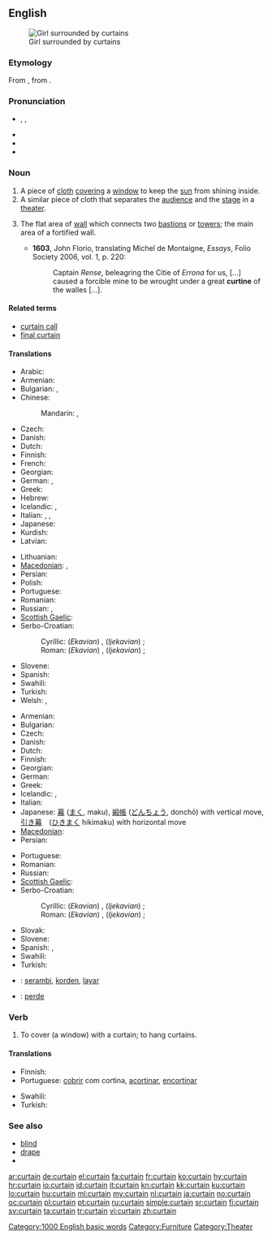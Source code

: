 ==English==
[[Image:Jan Vermeer van Delft 003.jpg|thumb|Girl surrounded by curtains]]

===Etymology===
From {{etyl|fro}} {{term|cortine}}, from {{etyl|la}} {{term|cortina}}.

===Pronunciation===
* {{enPR|kû(r)'tən}}, {{IPA|/ˈkɜː(r)tən/}}, {{SAMPA|/"k3:(r)t@n/}}
* {{audio|en-us-curtain.ogg|Audio (US)}}
* {{audio|En-uk-curtain.ogg|Audio (UK)}}
* {{rhymes|ɜː(r)tən}}

===Noun===
{{en-noun}}

# A piece of [[cloth]] [[cover]]ing a [[window]] to keep the [[sun]] from shining inside.
# A similar piece of cloth that separates the [[audience]] and the [[stage]] in a [[theater]].
# {{context|fortifications}} The flat area of [[wall]] which connects two [[bastions]] or [[towers]]; the main area of a fortified wall.
#* '''1603''', John Florio, translating Michel de Montaigne, ''Essays'', Folio Society 2006, vol. 1, p. 220:
#*: Captain ''Rense'', beleagring the Citie of ''Errona'' for us, [...] caused a forcible mine to be wrought under a great '''curtine''' of the walles [...].

====Related terms====
* [[curtain call]]
* [[final curtain]]

====Translations====
{{trans-top|piece of cloth covering a window}}
* Arabic: {{t|ar|ستارة|f|tr=sitaara}}
* Armenian: {{t-|hy|վարագույր|tr=varaguyr}}
* Bulgarian: {{t|bg|перде|n}},  {{t+|bg|завеса|f}}
* Chinese:
*: Mandarin: {{t|cmn|窗簾|sc=Hani}},  {{t|cmn|窗帘|tr=chuānglián|sc=Hani}}
* Czech: {{t-|cs|závěs|m}}
* Danish: {{t-|da|gardin|n}}
* Dutch: {{t+|nl|gordijn|f}}
* Finnish: {{t-|fi|verho}}
* French: {{t+|fr|rideau|m}}
* Georgian: {{t|ka|ფარდა|tr=p'arda|sc=Geor}}
* German: {{t+|de|Vorhang|m}},  {{t+|de|Gardine|f}}
* Greek: {{t+|el|κουρτίνα|f}}
* Hebrew: {{t+|he|וילון|m|tr=vilon}}
* Icelandic: {{t+|is|gluggatjald|n}}, {{t|is|gardína|f}}
* Italian: {{t+|it|tenda|f}}, {{t-|it|tappezzeria|f}}, {{t-|it|drappo|m}}
* Japanese: {{t+|ja|カーテン|tr=kāten}}
* Kurdish: {{ku-Arab|[[په‌رده‌]]}}
* Latvian: {{t|lv|aizkars|m|xs=Latvian}}
{{trans-mid}}
* Lithuanian: {{t|lt|užuolaida|f|xs=Lithuanian}}
* [[Macedonian]]: {{t-|mk|завеса|f|tr=závesa}},  {{t|mk|перде|n|tr=pérde}}
* Persian: {{t+|fa|پرده|tr=pardeh|xs=Persian}}
* Polish: {{t|pl|zasłona|f}}
* Portuguese: {{t+|pt|cortina|f}}
* Romanian: {{t-|ro|perdea|f}}
* Russian: {{t+|ru|штора|f|tr=štóra}}, {{t+|ru|занавеска|f|tr=zanav'éska}}
* [[Scottish Gaelic]]: {{t|gd|cùirtear|m}}
* Serbo-Croatian:
*: Cyrillic: (''Ekavian'') {{t|sh|завеса|f|alt=за̑веса|sc=Cyrl|xs=Serbo-Croatian}}, (''Ijekavian'') {{t|sh|завјеса|f|alt=за̑вјеса|sc=Cyrl|xs=Serbo-Croatian}}; {{t|sh|застор|m|alt=за́стор|sc=Cyrl|xs=Serbo-Croatian}}
*: Roman: (''Ekavian'') {{t|sh|zavesa|f|alt=zȃvesa|xs=Serbo-Croatian}}, (''Ijekavian'') {{t|sh|zavjesa|f|alt=zȃvjesa|xs=Serbo-Croatian}}; {{t|sh|zastor|m|alt=zástor|xs=Serbo-Croatian}}
* Slovene: {{t+|sl|zavesa|f|alt=zavésa}}
* Spanish: {{t-|es|cortina|f}}
* Swahili: {{t+|sw|pazia|xs=Swahili}}
* Turkish: {{t+|tr|perde}}
* Welsh: {{t|cy|llen|f|xs=Welsh}},  {{t|cy|llenni|f|p|xs=Welsh}}
{{trans-bottom}}

{{trans-top|piece of cloth in a theater}}
* Armenian: {{t-|hy|վարագույր|tr=varaguyr}}
* Bulgarian: {{t+|bg|завеса|f}}
* Czech: {{t-|cs|opona|f}}
* Danish: {{t+|da|tæppe|n}}
* Dutch: {{t+|nl|gordijn|f}}
* Finnish: {{t-|fi|esirippu}}
* Georgian: {{t|ka|ფარდა|tr=p'arda|sc=Geor}}
* German: {{t+|de|Vorhang|m}}
* Greek: {{t+|el|αυλαία|f}}
* Icelandic: {{t|is|leikhústjald|n}}, {{t+|is|tjald|n}}
* Italian: {{t-|it|sipario|m}}
* Japanese: [[幕]] ([[まく]], maku), [[緞帳]] ([[どんちょう]], donchō) with vertical move, [[引き幕]]　([[ひきまく]] hikimaku) with horizontal move
* [[Macedonian]]: {{t-|mk|кулиса|f|tr=kulísa}}
* Persian: {{t+|fa|پرده|tr=pardeh|xs=Persian}}
{{trans-mid}}
* Portuguese: {{t+|pt|cortina|f}}
* Romanian: {{t|ro|cortină|f}}
* Russian: {{t+|ru|занавес|m|tr=zánav'es}}
* [[Scottish Gaelic]]: {{t|gd|cùirtear|m}}
* Serbo-Croatian:
*: Cyrillic: (''Ekavian'') {{t|sh|завеса|f|alt=за̑веса|sc=Cyrl|xs=Serbo-Croatian}}, (''Ijekavian'') {{t|sh|завјеса|f|alt=за̑вјеса|sc=Cyrl|xs=Serbo-Croatian}} ; {{t|sh|застор|m|alt=за́стор|sc=Cyrl|xs=Serbo-Croatian}}
*: Roman: (''Ekavian'') {{t|sh|zavesa|f|alt=zȃvesa|xs=Serbo-Croatian}}, (''Ijekavian'') {{t|sh|zavjesa|f|alt=zȃvjesa|xs=Serbo-Croatian}} ; {{t|sh|zastor|m|alt=zástor|xs=Serbo-Croatian}}
* Slovak: {{t-|sk|opona|f}}
* Slovene: {{t+|sl|zavesa|f|alt=zavésa}}
* Spanish: {{t-|es|cortina|f}},  {{t-|es|telón|m}}
* Swahili: {{t+|sw|pazia|xs=Swahili}}
* Turkish: {{t+|tr|perde}}
{{trans-bottom}}

{{checktrans-top}}
* {{ttbc|Indonesian}}: [[serambi]], [[korden]], [[layar]]
* {{ttbc|Kurdish}}: [[perde]] {{f}}
{{trans-bottom}}

===Verb===
{{en-verb}}

# To cover (a window) with a curtain; to hang curtains.

====Translations====
{{trans-top|to cover with a curtain}}
* Finnish: {{t-|fi|verhota}}
* Portuguese: [[cobrir]] com cortina, [[acortinar]], [[encortinar]]
{{trans-mid}}
* Swahili: {{t+|sw|pazia|xs=Swahili}}
* Turkish: {{t+|tr|perdelemek}}
{{trans-bottom}}

===See also===
* [[blind]]
* [[drape]]
* {{pedialite}}

[[Category:1000 English basic words]]
[[Category:Furniture]]
[[Category:Theater]]

[[ar:curtain]]
[[de:curtain]]
[[el:curtain]]
[[fa:curtain]]
[[fr:curtain]]
[[ko:curtain]]
[[hy:curtain]]
[[hr:curtain]]
[[io:curtain]]
[[id:curtain]]
[[it:curtain]]
[[kn:curtain]]
[[kk:curtain]]
[[ku:curtain]]
[[lo:curtain]]
[[hu:curtain]]
[[ml:curtain]]
[[my:curtain]]
[[nl:curtain]]
[[ja:curtain]]
[[no:curtain]]
[[oc:curtain]]
[[pl:curtain]]
[[pt:curtain]]
[[ru:curtain]]
[[simple:curtain]]
[[sr:curtain]]
[[fi:curtain]]
[[sv:curtain]]
[[ta:curtain]]
[[tr:curtain]]
[[vi:curtain]]
[[zh:curtain]]